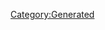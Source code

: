 {{Database/Music/MusicInfo
 |ID=82
 |Cov=79
 |Cd=1
 |Nam=78
 |Div=78
 |Ma=1
 |SerieId=2
 |SerieLogoId=2
 |WavId=79
 |VariationId=0
 |Dsc=78
 |Strt=10
 |ValkyrieBattle=1
 |ValkyrieIntro=1
 |ValkyrieIntroSky=1
 |DivaSolo=1
 |DivaMulti=1
 |Exp=1
}}
[[Category:Generated]]
